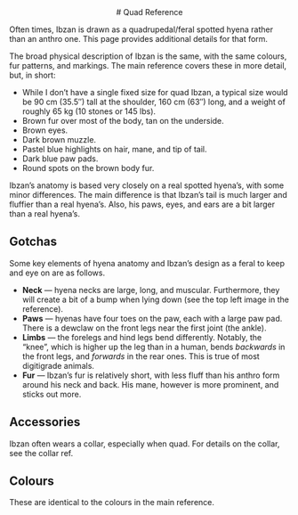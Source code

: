 <center>
    # Quad Reference
</center>

Often times, Ibzan is drawn as a quadrupedal/feral spotted hyena rather than an anthro one.
This page provides additional details for that form.

The broad physical description of Ibzan is the same, with the same colours, fur patterns, and markings.
The <Link href="/">main reference</Link> covers these in more detail, but, in short:

- While I don&rsquo;t have a single fixed size for quad Ibzan, a typical size would be 90 cm (35.5&Prime;) tall at the shoulder, 160 cm (63&Prime;) long, and a weight of roughly 65 kg (10 stones or 145 lbs).
- Brown fur over most of the body, tan on the underside.
- Brown eyes.
- Dark brown muzzle.
- Pastel blue highlights on hair, mane, and tip of tail.
- Dark blue paw pads.
- Round spots on the brown body fur.

Ibzan&rsquo;s anatomy is based very closely on a real spotted hyena&rsquo;s, with some minor differences.
The main difference is that Ibzan&rsquo;s tail is much larger and fluffier than a real hyena&rsquo;s.
Also, his paws, eyes, and ears are a bit larger than a real hyena&rsquo;s.

## Gotchas

Some key elements of hyena anatomy and Ibzan&rsquo;s design as a feral to keep and eye on are as follows.

- **Neck** &mdash; hyena necks are large, long, and muscular.
  Furthermore, they will create a bit of a bump when lying down (see the top left image in the reference).
- **Paws** &mdash; hyenas have four toes on the paw, each with a large paw pad.
  There is a dewclaw on the front legs near the first joint (the ankle).
- **Limbs** &mdash; the forelegs and hind legs bend differently.
  Notably, the &ldquo;knee&rdquo;, which is higher up the leg than in a human, bends *backwards* in the front legs, and *forwards* in the rear ones.
  This is true of most digitigrade animals.
- **Fur** &mdash; Ibzan&rsquo;s fur is relatively short, with less fluff than his anthro form around his neck and back.
  His mane, however is more prominent, and sticks out more.

## Accessories

Ibzan often wears a collar, especially when quad.
For details on the collar, see the <Link href="/collar-ref">collar ref</Link>.

<SingleRefImage src="https://imagedelivery.net/nLmn9dzvNkBD5T8WEc0EPw/a3f8b9c0-4f1b-47fe-782d-39e2d40f8c00/full" artist="MetricVoid" artistSite="https://metricvoid.weebly.com/"/>

## Colours

These are identical to the colours in the main reference.

<center>
    <ColourTable elements={
        [
            ["Brown 1", "90654a"],
            ["Brown 2", "886c58"],
            ["Tan", "c5a68d"],
            ["Pastel blue", "5c5baa"],
            ["Dark blue", "2f1e82"],
            ["Dark brown", "302222"],
            ["Claw black", "0c0500"],
        ]
    }/>
</center>